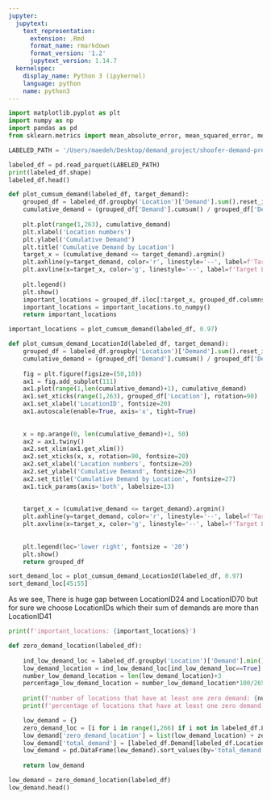```yaml
---
jupyter:
  jupytext:
    text_representation:
      extension: .Rmd
      format_name: rmarkdown
      format_version: '1.2'
      jupytext_version: 1.14.7
  kernelspec:
    display_name: Python 3 (ipykernel)
    language: python
    name: python3
---
```


```python
import matplotlib.pyplot as plt
import numpy as np
import pandas as pd
from sklearn.metrics import mean_absolute_error, mean_squared_error, mean_absolute_percentage_error
```

```python
LABELED_PATH = '/Users/maedeh/Desktop/demand_project/shoofer-demand-prediction/data/labels.parquet'
```

```python
labeled_df = pd.read_parquet(LABELED_PATH)
print(labeled_df.shape)
labeled_df.head()
```

```python
def plot_cumsum_demand(labeled_df, target_demand):
    grouped_df = labeled_df.groupby('Location')['Demand'].sum().reset_index().sort_values(by='Demand', ascending=False).reset_index(drop=True)
    cumulative_demand = (grouped_df['Demand'].cumsum() / grouped_df['Demand'].sum()).to_numpy()
    
    plt.plot(range(1,263), cumulative_demand)
    plt.xlabel('Location numbers')
    plt.ylabel('Cumulative Demand')
    plt.title('Cumulative Demand by Location')
    target_x = (cumulative_demand <= target_demand).argmin()
    plt.axhline(y=target_demand, color='r', linestyle='--', label=f'Target Demand ({target_demand})')
    plt.axvline(x=target_x, color='g', linestyle='--', label=f'Target Location ({target_x})')
    
    plt.legend() 
    plt.show()
    important_locations = grouped_df.iloc[:target_x, grouped_df.columns.get_loc('Location')]
    important_locations = important_locations.to_numpy()
    return important_locations
```

```python
important_locations = plot_cumsum_demand(labeled_df, 0.97)
```

```python
def plot_cumsum_demand_LocationId(labeled_df, target_demand):
    grouped_df = labeled_df.groupby('Location')['Demand'].sum().reset_index().sort_values(by='Demand', ascending=False).reset_index(drop=True)
    cumulative_demand = (grouped_df['Demand'].cumsum() / grouped_df['Demand'].sum()).to_numpy()
    
    fig = plt.figure(figsize=(50,10))
    ax1 = fig.add_subplot(111)
    ax1.plot(range(1,len(cumulative_demand)+1), cumulative_demand)
    ax1.set_xticks(range(1,263), grouped_df['Location'], rotation=90)
    ax1.set_xlabel('LocationID', fontsize=20)
    ax1.autoscale(enable=True, axis='x', tight=True)
    
    
    x = np.arange(0, len(cumulative_demand)+1, 50)
    ax2 = ax1.twiny()
    ax2.set_xlim(ax1.get_xlim())
    ax2.set_xticks(x, x, rotation=90, fontsize=20)
    ax2.set_xlabel('Location numbers', fontsize=20)
    ax2.set_ylabel('Cumulative Demand', fontsize=25)
    ax2.set_title('Cumulative Demand by Location', fontsize=27)
    ax1.tick_params(axis='both', labelsize=13)
    
    
    target_x = (cumulative_demand <= target_demand).argmin()
    plt.axhline(y=target_demand, color='r', linestyle='--', label=f'Target Demand ({target_demand})')
    plt.axvline(x=target_x, color='g', linestyle='--', label=f'Target LocationID <-({grouped_df.Location[target_x-1]})')
    
    
    plt.legend(loc='lower right', fontsize = '20') 
    plt.show()
    return grouped_df
```

```python
sort_demand_loc = plot_cumsum_demand_LocationId(labeled_df, 0.97)
sort_demand_loc[45:55]
```

As we see, There is huge gap between LocationID24 and LocationID70 but for sure we choose LocationIDs which their sum of demands are more than LocationID41


```python
print(f'important_locations: {important_locations}')
```

```python
def zero_demand_location(labeled_df):
    
    ind_low_demand_loc = labeled_df.groupby('Location')['Demand'].min()==0
    low_demand_location = ind_low_demand_loc[ind_low_demand_loc==True].index
    number_low_demand_location = len(low_demand_location)+3
    percentage_low_demand_location = number_low_demand_location*100/265
    
    print(f'number of locations that have at least one zero demand: {number_low_demand_location}')
    print(f'percentage of locations that have at least one zero demand: {percentage_low_demand_location}')

    low_demand = {}
    zero_demand_loc = [i for i in range(1,266) if i not in labeled_df.Location.values]
    low_demand['zero_demand_location'] = list(low_demand_location) + zero_demand_loc
    low_demand['total_demand'] = [labeled_df.Demand[labeled_df.Location==i].sum() for i in low_demand_location] + [0,0,0]
    low_demand = pd.DataFrame(low_demand).sort_values(by='total_demand', ascending=False).reset_index(drop=True)
    
    return low_demand
```

```python
low_demand = zero_demand_location(labeled_df)
low_demand.head()
```
